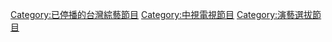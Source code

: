 {{Catnav|頁面分類|...|电视|各國電視|台灣電視}}

{{catmore|六燈獎}}

[[Category:已停播的台灣綜藝節目|Category:已停播的台灣綜藝節目]]
[[Category:中視電視節目|Category:中視電視節目]]
[[Category:演藝選拔節目|Category:演藝選拔節目]]